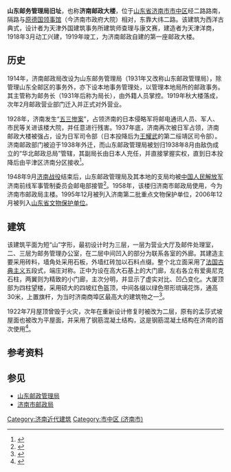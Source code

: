 {{文物保护单位
| 级别 = 全国
| Cat = 山东全国重点文物保护单位
| 图片 = [[File:Jinan_Post_Office_2009-08.JPG|220px]]<br><small>北侧主入口，2009年8月</small>
| 名称 = 济南纬二路近现代建筑群
| 子项 = 山东邮务管理局旧址
| 编号 = 7-1780
| 分类 = 近现代重要史迹及代表性建筑
| 时代 = 1919年
| 所在 = [[济南市|济南市]][[市中区_(济南市)|市中区]]
| 登录 = 2013年3月
}}

'''山东邮务管理局旧址'''，也称'''济南邮政大楼'''，位于[[山东省|山东省]][[济南市|济南市]][[市中区|市中区]]经二路路南，隔路与[[德国驻济南领事馆旧址|原德国领事馆]]（今济南市政府大院）相对，东靠大纬二路。该建筑为西洋古典式，设计者为天津外国建筑事务所建筑师查理与康文赛，建造者为天津洋商，1918年3月动工兴建，1919年竣工，为济南邮政自建的第一座邮政大楼。

== 历史 ==
1914年，济南邮政局改设为山东邮务管理局（1931年又改称山东邮政管理局），除管理山东全邮区的事务外，亦下设本地事务管理处，以管理本地局所的邮政事务。其主管称为邮务长（1931年后称为局长），由外籍人员掌控。1919年秋大楼落成，次年2月邮政营业部门迁入并正式对外营业。

1928年，济南发生“[[五三惨案|五三惨案]]”，占领济南的日本侵略军将邮电通讯人员、军人、市民等关进该楼大院，并任意进行残害。1937年底，济南再次被日军占领，济南邮政大楼被强占，设为日军司令部（日本投降后为[[王耀武|王耀武]]的第二绥靖区司令部）。济南邮政部门被迫于1938年外迁，而山东邮政管理局被划归1938年8月由敌伪成立的“华北邮政总局”管辖，其副局长由日本人充任，并直接掌握实权，直到日本投降后由平津区济南分区接收<ref>{{cite web|url=http://www.jnzx.gov.cn:8080/Html/97712006515170806-3.Html|title=《济南近代邮政史话》|accessdate=2009-09-12|work=胡长荣|publisher=济南文史网}}{{dead link|date=2017年12月 |bot=InternetArchiveBot |fix-attempted=yes }}</ref>。

1948年9月[[济南战役|济南战役]]结束后，山东邮政管理局及其本地的支局均被[[中国人民解放军|中国人民解放军]]济南前线军事管制委员会邮电部接管<ref>{{cite web|url=http://www.jnzx.gov.cn:8080/Html/97712006515170806-4.Html|title=《济南近代邮政史话》|accessdate=2009-09-12|work=胡长荣|publisher=济南文史网}}{{dead link|date=2017年12月 |bot=InternetArchiveBot |fix-attempted=yes }}</ref>。1958年，该楼归济南市邮政局使用，今为济南市邮政局主楼。1995年12月被列入济南第二批重点文物保护单位，2006年12月被列入[[山东省文物保护单位|山东省文物保护单位]]。

== 建筑 ==

该建筑平面为短“山”字形，最初设计时为三层，一层为营业大厅及邮件处理室，二、三层为邮务管理办公室，在二层中间凹入的部分为联系各室的外廊。其建造主要采用砖料，墙角处采用石板，外墙红砖加以石料点缀。整个北立面采用了[[古典主义建筑|法国古典主义]]五段式，端庄对称。正中为设在高大石基上的大门廊，左右各立有爱奥尼克石柱，两翼则为精致的小门廊，主次分明，并显示了虚实对比、凹凸变化。大厦顶部为四柱望楼，采用硕大的四坡红色盔顶，中间各缀以绿色带形琉璃花饰，通高30米，上置旗杆，为当时济南商埠区最高大的建筑物之一<ref>{{cite web|url=http://www.jnzx.gov.cn:8080/Html/74412006515171121-4.Html|title=《近现代济南科技大事记之1918年》|accessdate=2009-09-12|work=张宗田|publisher=济南文史网}}{{dead link|date=2017年12月 |bot=InternetArchiveBot |fix-attempted=yes }}</ref>。

1922年7月屋顶曾毁于火灾，次年在重新设计修复时被改为二层，原有的孟莎式坡屋面也被改为平屋面，并采用了钢筋混凝土结构，这是钢筋混凝土结构在济南的首次使用<ref>{{cite web|url=http://www.jnzx.gov.cn:8080/Html/97712006515170806-2.Html|title=《济南近代邮政史话》|accessdate=2009-09-12|work=胡长荣|publisher=济南文史网}}{{dead link|date=2017年12月 |bot=InternetArchiveBot |fix-attempted=yes }}</ref>。

==参考资料==
{{reflist|2}}

== 参见 ==

*[[山东邮政管理局|山东邮政管理局]]
*[[济南市邮政局|济南市邮政局]]

{{山东全国重点文物保护单位}}
{{济南近代历史文化专题}}

[[Category:济南近代建筑|Category:济南近代建筑]]
[[Category:市中区_(济南市)|Category:市中区 (济南市)]]